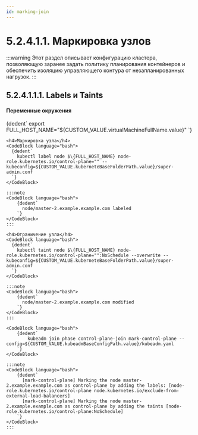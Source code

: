 ```yaml
---
id: marking-join
---
```





# 5.2.4.1.1. Маркировка узлов

:::warning
Этот раздел описывает конфигурацию кластера, позволяющую заранее задать политику планирования контейнеров и обеспечить изоляцию управляющего контура от незапланированных нагрузок.
:::


## 5.2.4.1.1.1. Labels и Taints

<MastersTabs />

<h4>Переменные окружения</h4>
<CodeBlock language="bash">
    {dedent`
        export FULL_HOST_NAME="${CUSTOM_VALUE.virtualMachineFullName.value}"
    `}
</CodeBlock>


<Tabs groupId="install-type">

  <TabItem value='HardWay'>

    <h4>Маркировка узла</h4>
    <CodeBlock language="bash">
      {dedent`
        kubectl label node $\{FULL_HOST_NAME} node-role.kubernetes.io/control-plane="" --kubeconfig=${CUSTOM_VALUE.kuberneteBaseFolderPath.value}/super-admin.conf
      `}
    </CodeBlock>

    :::note
    <CodeBlock language="bash">
        {dedent`
          node/master-2.example.example.com labeled
        `}
    </CodeBlock>
    :::

    <h4>Ограничение узла</h4>
    <CodeBlock language="bash">
      {dedent`
        kubectl taint node $\{FULL_HOST_NAME} node-role.kubernetes.io/control-plane="":NoSchedule --overwrite --kubeconfig=${CUSTOM_VALUE.kuberneteBaseFolderPath.value}/super-admin.conf
      `}
    </CodeBlock>

    :::note
    <CodeBlock language="bash">
        {dedent`
          node/master-2.example.example.com modified
        `}
    </CodeBlock>
    :::

  </TabItem>

  <TabItem value='Kubeadm'>

    <CodeBlock language="bash">
        {dedent`
            kubeadm join phase control-plane-join mark-control-plane --config=${CUSTOM_VALUE.kubeadmBaseConfigPath.value}/kubeadm.yaml
        `}
    </CodeBlock>

    :::note
    <CodeBlock language="bash">
        {dedent`
          [mark-control-plane] Marking the node master-2.example.example.com as control-plane by adding the labels: [node-role.kubernetes.io/control-plane node.kubernetes.io/exclude-from-external-load-balancers]
          [mark-control-plane] Marking the node master-2.example.example.com as control-plane by adding the taints [node-role.kubernetes.io/control-plane:NoSchedule]
        `}
    </CodeBlock>
    :::

  </TabItem>
</Tabs>
